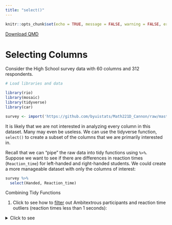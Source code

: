 ```yaml
---
title: "select()"
---
```

```r
knitr::opts_chunk$set(echo = TRUE, message = FALSE, warning = FALSE, error = TRUE)
```
<a href="https://raw.githubusercontent.com/byuistats/Math221D_Course/main/Student_Work/R_Resources/Select.qmd" download="Select.qmd" type="text/markdown" download class="button-download">
    Download QMD
</a>

# Selecting Columns

Consider the High School survey data with 60 columns and 312 respondents.  


```r

# Load libraries and data

library(rio)
library(mosaic)
library(tidyverse)
library(car)

survey <- import('https://github.com/byuistats/Math221D_Cannon/raw/master/Data/HighSchoolSeniors_subset.csv') %>% tibble()

```

It is likely that we are not interested in analyzing every column in this dataset.  Many may even be useless.  We can use the tidyverse function, `select()` to create a subset of the columns that we are primarily interested in.  

Recall that we can "pipe" the raw data into tidy functions using `%>%`.  Suppose we want to see if there are differences in reaction times (`Reaction_time`) for left-handed and right-handed students.  We could create a more manageable dataset with only the columns of interest:

```r

survey %>%
  select(Handed, Reaction_time)

```



<div class="QuestionsHeading">Combining Tidy Functions</div>
<div class="Questions">

1. Click to see how to [filter](../R_Resources/Filter.qmd) out Ambitextrous participants and reaction time outliers (reaction times less than 1 seconds):

<details>
<summary>Click to see</summary>

```r
clean <- survey %>%
  filter(Handed != "Ambidextrous",
         Reaction_time < 1) %>%
  select(Handed, Reaction_time)

boxplot(clean$Reaction_time ~ clean$Handed, col = c(2,3), ylab = "Reaction Times", xlab="", main = "Distribution of Reaction times for \n Left and Right-hand Dominance")

```

Which hand dominance appears to have quicker reaction times?

</details>

</div>
